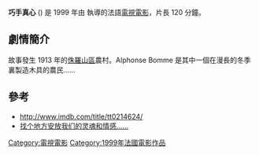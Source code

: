 '''巧手真心''' ({{lang-fr|'''Dessine-moi un jouet'''}}) 是 1999 年由 {{tsl|fr|Hervé Baslé|}} 執導的法語[[電視電影|電視電影]]，片長 120 分鐘。

== 劇情簡介 ==

故事發生 1913 年的[[侏罗山|侏羅山區]]農村。Alphonse Bomme 是其中一個在漫長的冬季裏製造木具的農民……

== 參考 ==
* http://www.imdb.com/title/tt0214624/ {{Wayback|url=http://www.imdb.com/title/tt0214624/ |date=20170211061449 }}
* [http://www.douban.com/review/2994257/ 找个地方安放我们的灵魂和情感……]

[[Category:電視電影|Category:電視電影]]
[[Category:1999年法國電影作品|Category:1999年法國電影作品]]